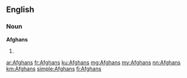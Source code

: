 ==English==

===Noun===
'''Afghans'''

# {{plural of|Afghan}}

[[ar:Afghans]]
[[fr:Afghans]]
[[ku:Afghans]]
[[mg:Afghans]]
[[my:Afghans]]
[[nn:Afghans]]
[[km:Afghans]]
[[simple:Afghans]]
[[fi:Afghans]]